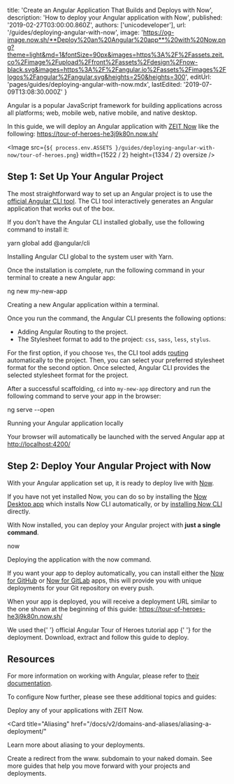 
  title: 'Create an Angular Application That Builds and Deploys with Now',
  description: 'How to deploy your Angular application with Now',
  published: '2019-02-27T03:00:00.860Z',
  authors: ['unicodeveloper'],
  url: '/guides/deploying-angular-with-now',
  image:
    'https://og-image.now.sh/**Deploy%20an%20Angular%20app**%20with%20Now.png?theme=light&md=1&fontSize=90px&images=https%3A%2F%2Fassets.zeit.co%2Fimage%2Fupload%2Ffront%2Fassets%2Fdesign%2Fnow-black.svg&images=https%3A%2F%2Fangular.io%2Fassets%2Fimages%2Flogos%2Fangular%2Fangular.svg&heights=250&heights=300',
  editUrl: 'pages/guides/deploying-angular-with-now.mdx',
  lastEdited: '2019-07-09T13:08:30.000Z'
}

Angular is a popular JavaScript framework for building applications across all platforms; web, mobile web, native mobile, and native desktop.

In this guide, we will deploy an Angular application with [ZEIT Now](/docs/v2) like the following: <https://tour-of-heroes-he3j9k80n.now.sh/>

<Image
  src={`${
    process.env.ASSETS
  }/guides/deploying-angular-with-now/tour-of-heroes.png`}
  width={1522 / 2}
  height={1334 / 2}
  oversize
/>

## Step 1: Set Up Your Angular Project

The most straightforward way to set up an Angular project is to use the [official Angular CLI tool](https://angular.io/cli). The CLI tool interactively generates an Angular application that works out of the box.

If you don't have the Angular CLI installed globally, use the following command to install it:

<TerminalInput>yarn global add @angular/cli</TerminalInput>
<Caption>Installing Angular CLI global to the system user with <GenericLink href="https://yarnpkg.com">Yarn</GenericLink>.</Caption>

Once the installation is complete, run the following command in your terminal to create a new Angular app:

<TerminalInput>ng new my-new-app</TerminalInput>
<Caption>Creating a new Angular application within a terminal.</Caption>

Once you run the command, the Angular CLI presents the following options:

- Adding Angular Routing to the project.
- The Stylesheet format to add to the project: `css`, `sass`, `less`, `stylus`.

For the first option, if you choose `Yes`, the CLI tool adds [routing](https://angular.io/guide/router) automatically to the project. Then, you can select your preferred stylesheet format for the second option. Once selected, Angular CLI provides the selected stylesheet format for the project.

After a successful scaffolding, `cd` into `my-new-app` directory and run the following command to serve your app in the browser:

<TerminalInput>ng serve --open</TerminalInput>
<Caption>Running your Angular application locally</Caption>

Your browser will automatically be launched with the served Angular app at <http://localhost:4200/>

## Step 2: Deploy Your Angular Project with Now

With your Angular application set up, it is ready to deploy live with [Now](/docs/v2).

If you have not yet installed Now, you can do so by installing the [Now Desktop app](/docs/v2/getting-started/installation/#now-desktop) which installs Now CLI automatically, or by [installing Now CLI](/docs/v2/getting-started/installation/#now-cli) directly.

With Now installed, you can deploy your Angular project with **just a single command**.

<TerminalInput>now</TerminalInput>

<Caption>
  Deploying the application with the <InlineCode>now</InlineCode> command.
</Caption>

If you want your app to deploy automatically, you can install either the [Now for GitHub](/docs/v2/integrations/now-for-github/) or [Now for GitLab](/docs/v2/integrations/now-for-gitlab/) apps, this will provide you with unique deployments for your Git repository on every push.

When your app is deployed, you will receive a deployment URL similar to the one shown at the beginning of this guide: <https://tour-of-heroes-he3j9k80n.now.sh/>

<Note>
  We used the{' '}
  <GenericLink href="https://angular.io/generated/zips/toh-pt6/toh-pt6.zip">
    official Angular Tour of Heroes tutorial app
  </GenericLink>{' '}
  for the deployment. Download, extract and follow this guide to deploy.
</Note>

## Resources

For more information on working with Angular, please refer to [their documentation](https://angular.io/docs).

To configure Now further, please see these additional topics and guides:

<Card title="Deploying Basics" href="/docs/v2/deployments/basics">
  Deploy any of your applications with ZEIT Now.
</Card>

<Card
  title="Aliasing"
  href="/docs/v2/domains-and-aliases/aliasing-a-deployment/"
>
  Learn more about aliasing to your deployments.
</Card>

<Card title="www. Redirect" href="/guides/redirect-from-www">
  Create a redirect from the www. subdomain to your naked domain.
</Card>

<Card title="More Guides" href="/guides">
  See more guides that help you move forward with your projects and deployments.
</Card>

